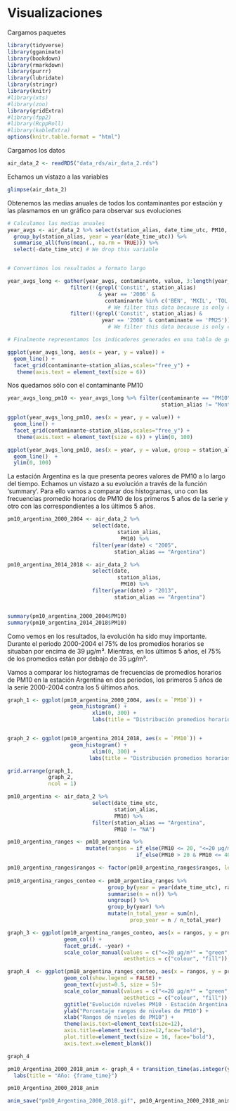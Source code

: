 # Visualizaciones

Cargamos paquetes
```r
library(tidyverse)
library(gganimate)
library(bookdown)
library(rmarkdown)
library(purrr)
library(lubridate)
library(stringr)
library(knitr)
#library(xts)
#library(zoo)
library(gridExtra)
#library(fpp2)
#library(RcppRoll)
#library(kableExtra)
options(knitr.table.format = "html")
```

Cargamos los datos
```r
air_data_2 <- readRDS("data_rds/air_data_2.rds")
```
Echamos un vistazo a las variables

```r
glimpse(air_data_2)
```

Obtenemos las medias anuales de todos los contaminantes por estación y las plasmamos en un gráfico para observar sus evoluciones
```r
# Calculamos las medias anuales
year_avgs <- air_data_2 %>% select(station_alias, date_time_utc, PM10, PM25, SO2, NO2, NO, O3, BEN, CO, MXIL, TOL) %>%
  group_by(station_alias, year = year(date_time_utc)) %>%
  summarise_all(funs(mean(., na.rm = TRUE))) %>% 
  select(-date_time_utc) # We drop this variable


# Convertimos los resultados a formato largo

year_avgs_long <- gather(year_avgs, contaminante, value, 3:length(year_avgs)) %>% 
                    filter(!(grepl('Constit', station_alias) 
                             & year == '2006' & 
                               contaminante %in% c('BEN', 'MXIL', 'TOL'))) %>%
                                # We filter this data because is only completed in 0.01%
                    filter(!(grepl('Constit', station_alias) &
                              year == '2008' & contaminante == 'PM25'))
                                # We filter this data because is only completed in 0.02%

# Finalmente representamos los indicadores generados en una tabla de gráficos

ggplot(year_avgs_long, aes(x = year, y = value)) + 
  geom_line() + 
  facet_grid(contaminante~station_alias,scales="free_y") +
   theme(axis.text = element_text(size = 6))
```

Nos quedamos sólo con el contaminante PM10
```r

year_avgs_long_pm10 <- year_avgs_long %>% filter(contaminante == "PM10",
                                                 station_alias != "Montevil")

ggplot(year_avgs_long_pm10, aes(x = year, y = value)) + 
  geom_line() + 
  facet_grid(contaminante~station_alias,scales="free_y") +
   theme(axis.text = element_text(size = 6)) + ylim(0, 100)

```


```r


ggplot(year_avgs_long_pm10, aes(x = year, y = value, group = station_alias, color = station_alias)) + 
  geom_line()  +
  ylim(0, 100)


```

La estación Argentina es la que presenta peores valores de PM10 a lo largo del tiempo. Echamos un vistazo a su evolución a través de la función 'summary'. Para ello vamos a comparar dos histogramas, uno con las frecuencias promedio horarios de PM10 de los primeros 5 años de la serie y otro con las correspondientes a los últimos 5 años.

```r

pm10_argentina_2000_2004 <- air_data_2 %>% 
                           select(date, 
                                   station_alias,
                                    PM10) %>%
                           filter(year(date) < "2005",
                                  station_alias == "Argentina")

pm10_argentina_2014_2018 <- air_data_2 %>% 
                           select(date, 
                                   station_alias,
                                    PM10) %>%
                           filter(year(date) > "2013",
                                  station_alias == "Argentina")


summary(pm10_argentina_2000_2004$PM10)
summary(pm10_argentina_2014_2018$PM10)

```
Como vemos en los resultados, la evolución ha sido muy importante. Durante el periodo 2000-2004 el 75% de los promedios horarios se situaban por encima de 39  µg/m³. Mientras, en los últimos 5 años, el 75% de los promedios están por debajo de 35 µg/m³.

Vamos a comparar los histogramas de frecuencias de promedios horarios de PM10 en la estación Argentina en dos periodos, los primeros 5 años de la serie 2000-2004 contra los 5 últimos años. 
```r


graph_1 <- ggplot(pm10_argentina_2000_2004, aes(x = `PM10`)) +
                    geom_histogram() + 
                           xlim(0, 300) +
                           labs(title = "Distribución promedios horarios PM10 estación Argentina - (2000-2004)")


graph_2 <- ggplot(pm10_argentina_2014_2018, aes(x = `PM10`)) +
                    geom_histogram() + 
                           xlim(0, 300) +
                          labs(title = "Distribución promedios horarios PM10 estación Argentina - (2014-2018)")

grid.arrange(graph_1, 
             graph_2, 
             ncol = 1) 
```
```r

pm10_argentina <- air_data_2 %>% 
                           select(date_time_utc, 
                                  station_alias,
                                  PM10) %>%
                           filter(station_alias == "Argentina",
                                  PM10 != "NA")

pm10_argentina_ranges <- pm10_argentina %>% 
                         mutate(rangos = if_else(PM10 <= 20, "<=20 µg/m³", 
                                         if_else(PM10 > 20 & PM10 <= 40, "(20-40] µg/m³", ">40 µg/m³")))

pm10_argentina_ranges$rangos <- factor(pm10_argentina_ranges$rangos, levels = c("<=20 µg/m³", "(20-40] µg/m³", ">40 µg/m³"))
 
pm10_argentina_ranges_conteo <- pm10_argentina_ranges %>%
                                group_by(year = year(date_time_utc), rangos) %>%
                                summarise(n = n()) %>%
                                ungroup() %>%
                                group_by(year) %>%
                                mutate(n_total_year = sum(n),
                                       prop_year = n / n_total_year)

graph_3 <- ggplot(pm10_argentina_ranges_conteo, aes(x = rangos, y = prop_year, fill = rangos)) +
                  geom_col() +
                  facet_grid(. ~year) +
                  scale_color_manual(values = c("<=20 µg/m³" = "green", "(20-40] µg/m³" = "orange", ">40 µg/m³" = "red"),
                                     aesthetics = c("colour", "fill"))


```

```r
graph_4  <- ggplot(pm10_argentina_ranges_conteo, aes(x = rangos, y = prop_year, fill = rangos, label = rangos)) +
                  geom_col(show.legend = FALSE) +
                  geom_text(vjust=0.5, size = 5)+
                  scale_color_manual(values = c("<=20 µg/m³" = "green", "(20-40] µg/m³" = "orange", ">40 µg/m³" = "red"),
                                     aesthetics = c("colour", "fill")) +
                  ggtitle("Evolución niveles PM10 - Estación Argentina (Gijón)") +
                  ylab("Porcentaje rangos de niveles de PM10") +
                  xlab("Rangos de niveles de PM10") +
                  theme(axis.text=element_text(size=12),
                  axis.title=element_text(size=12,face="bold"),
                  plot.title=element_text(size = 16, face="bold"),
                  axis.text.x=element_blank())

graph_4
```

```r
pm10_Argentina_2000_2018_anim <- graph_4 + transition_time(as.integer(year)) +
  labs(title = "Año: {frame_time}")

pm10_Argentina_2000_2018_anim

anim_save("pm10_Argentina_2000_2018.gif", pm10_Argentina_2000_2018_anim)
```
